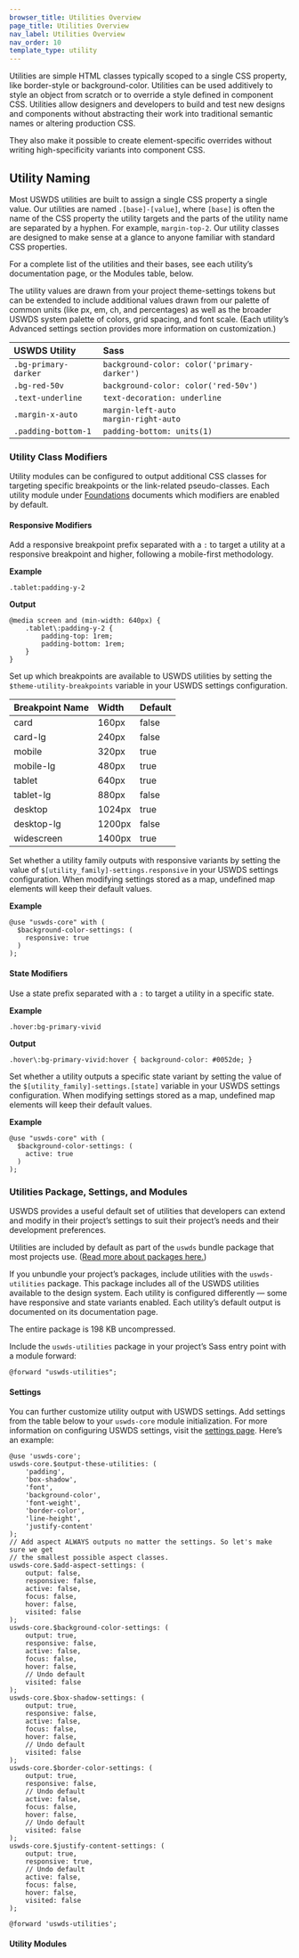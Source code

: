 ```yaml
---
browser_title: Utilities Overview
page_title: Utilities Overview
nav_label: Utilities Overview
nav_order: 10
template_type: utility
---
```



Utilities are simple HTML classes typically scoped to a single CSS property, like border-style or background-color. Utilities can be used additively to style an object from scratch or to override a style defined in component CSS. Utilities allow designers and developers to build and test new designs and components without abstracting their work into traditional semantic names or altering production CSS.

They also make it possible to create element-specific overrides without writing high-specificity variants into component CSS.

## Utility Naming

Most USWDS utilities are built to assign a single CSS property a single value. Our utilities are named <span className="text-no-wrap">`.[base]-[value]`</span>, where `[base]` is often the name of the CSS property the utility targets and the parts of the utility name are separated by a hyphen. For example, `margin-top-2`. Our utility classes are designed to make sense at a glance to anyone familiar with standard CSS properties.

For a complete list of the utilities and their bases, see each utility’s documentation page, or the Modules table, below.

The utility values are drawn from your project theme-settings tokens but can be extended to include additional values drawn from our palette of common units (like px, em, ch, and percentages) as well as the broader USWDS system palette of colors, grid spacing, and font scale. (Each utility’s Advanced settings section provides more information on customization.)

| USWDS Utility        | Sass                                        |
| :------------------- | :------------------------------------------ |
| `.bg-primary-darker` | `background-color: color('primary-darker')` |
| `.bg-red-50v`        | `background-color: color('red-50v')`        |
| `.text-underline`    | `text-decoration: underline`                |
| `.margin-x-auto`     | `margin-left-auto`<br/>`margin-right-auto`  |
| `.padding-bottom-1`  | `padding-bottom: units(1)`                  |

### Utility Class Modifiers

Utility modules can be configured to output additional CSS classes for targeting specific breakpoints or the link-related pseudo-classes. Each utility module under [Foundations](/foundations) documents which modifiers are enabled by default.

<h4 id="responsive">Responsive Modifiers</h4>

Add a responsive breakpoint prefix separated with a `:` to target a utility at a responsive breakpoint and higher, following a mobile-first methodology.

**Example**

`.tablet:padding-y-2`

**Output**

```
@media screen and (min-width: 640px) {
	.tablet\:padding-y-2 {
		padding-top: 1rem;
		padding-bottom: 1rem;
	}
}
```

Set up which breakpoints are available to USWDS utilities by setting the `$theme-utility-breakpoints` variable in your USWDS settings configuration.

| Breakpoint Name | Width  | Default |
| :-------------- | :----- | :------ |
| card            | 160px  | false   |
| card-lg         | 240px  | false   |
| mobile          | 320px  | true    |
| mobile-lg       | 480px  | true    |
| tablet          | 640px  | true    |
| tablet-lg       | 880px  | false   |
| desktop         | 1024px | true    |
| desktop-lg      | 1200px | false   |
| widescreen      | 1400px | true    |

Set whether a utility family outputs with responsive variants by setting the value of `$[utility_family]-settings.responsive` in your USWDS settings configuration. When modifying settings stored as a map, undefined map elements will keep their default values.

**Example**

```
@use "uswds-core" with (
  $background-color-settings: (
    responsive: true
  )
);
```

<h4 id="state">State Modifiers</h4>

Use a state prefix separated with a `:` to target a utility in a specific state.

**Example**

`.hover:bg-primary-vivid`

**Output**

`.hover\:bg-primary-vivid:hover { background-color: #0052de; }`

Set whether a utility outputs a specific state variant by setting the value of the `$[utility_family]-settings.[state]` variable in your USWDS settings configuration. When modifying settings stored as a map, undefined map elements will keep their default values.

**Example**

```
@use "uswds-core" with (
  $background-color-settings: (
    active: true
  )
);
```

### Utilities Package, Settings, and Modules

USWDS provides a useful default set of utilities that developers can extend and modify in their project’s settings to suit their project’s needs and their development preferences.

Utilities are included by default as part of the `uswds` bundle package that most projects use. ([Read more about packages here.](https://designsystem.digital.gov/components/packages/))

If you unbundle your project’s packages, include utilities with the `uswds-utilities` package. This package includes all of the USWDS utilities available to the design system. Each utility is configured differently — some have responsive and state variants enabled. Each utility’s default output is documented on its documentation page.

The entire package is 198 KB uncompressed.

Include the `uswds-utilities` package in your project’s Sass entry point with a module forward:

```
@forward "uswds-utilities";
```

#### Settings

You can further customize utility output with USWDS settings. Add settings from the table below to your `uswds-core` module initialization. For more information on configuring USWDS settings, visit the [settings page](https://designsystem.digital.gov/documentation/settings#configuring-settings-maps). Here’s an example:

```
@use 'uswds-core';
uswds-core.$output-these-utilities: (
	'padding',
	'box-shadow',
	'font',
	'background-color',
	'font-weight',
	'border-color',
	'line-height',
	'justify-content'
);
// Add aspect ALWAYS outputs no matter the settings. So let's make sure we get
// the smallest possible aspect classes.
uswds-core.$add-aspect-settings: (
	output: false,
	responsive: false,
	active: false,
	focus: false,
	hover: false,
	visited: false
);
uswds-core.$background-color-settings: (
	output: true,
	responsive: false,
	active: false,
	focus: false,
	hover: false,
	// Undo default
	visited: false
);
uswds-core.$box-shadow-settings: (
	output: true,
	responsive: false,
	active: false,
	focus: false,
	hover: false,
	// Undo default
	visited: false
);
uswds-core.$border-color-settings: (
	output: true,
	responsive: false,
	// Undo default
	active: false,
	focus: false,
	hover: false,
	// Undo default
	visited: false
);
uswds-core.$justify-content-settings: (
	output: true,
	responsive: true,
	// Undo default
	active: false,
	focus: false,
	hover: false,
	visited: false
);

@forward 'uswds-utilities';
```

#### Utility Modules

<UtilitiesTable />
